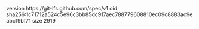 version https://git-lfs.github.com/spec/v1
oid sha256:1c71712a524c5e96c3bb85dc917aec788779608810ec09c8883ac9eabc19bf71
size 2919
